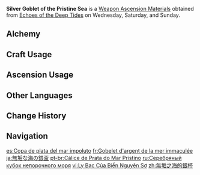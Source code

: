 {{Item Infobox
|id          = 114059
|image       = Item Silver Goblet of the Pristine Sea.png
|type        = Weapon Ascension Materials
|group       = Goblets of the Pristine Sea
|invCategory = Character Development Items
|quality     = 4
|description = In the years when the golden shroud covered the land, pure spring water had to be hidden away in concealed mountain streams, and the [[Lochknights]] were born in these sanctuaries.<br>The knights swear by armor of silver, to protect the [[Oceanid|spirits born from pure water]], to protect their fellows who also keep faith in the one true font, resisting the omnipresent golden power that blotted out the sky and outshone the sun.<br>But that is an ancient legend... Not long after the [[Remuria|empire]] collapsed and sank, the knights who resisted the [[Remus|usurper]] shed their armor, and their stories were hidden in a tangled web of stories and ballads.
|day1        = Wednesday
|day2        = Saturday
|day3        = Sunday
|source1     = Echoes of the Deep Tides
|source2     = [[Parametric Transformer]]
}}
'''Silver Goblet of the Pristine Sea''' is a [[Weapon Ascension Materials]] obtained from [[Echoes of the Deep Tides]] on Wednesday, Saturday, and Sunday.

==Alchemy==
{{Recipe
|type = Crafting
|Wine Goblet of the Pristine Sea = 3
|Mora = 350
|sort = Wine Goblet of the Pristine Sea;Mora
}}

==Craft Usage==
{{Craft Usage}}

==Ascension Usage==
{{Ascension Usage}}

==Other Languages==
{{Other Languages
|en      = Silver Goblet of the Pristine Sea
|zhs     = 无垢之海的银杯
|zhs_rm  = Wúgòu zhī Hǎi de Yínbēi
|zht     = 無垢之海的銀杯
|zht_rm  = Wúgòu zhī Hǎi de Yínbēi
|zh_tl   = 
|ja      = 無垢な海の銀盃
|ja_rm   = Muku-na Umi no Ginpai
|ja_tl   = 
|ko      = 순결한 바다의 은잔
|ko_rm   = 
|ko_tl   = 
|es      = Copa de plata del mar impoluto
|es_tl   = Silver Cup of the Unpolluted Sea
|fr      = Gobelet d'argent de la mer immaculée
|fr_tl   = Silver Goblet of the Pristine Sea
|ru      = Серебряный кубок непорочного моря
|ru_tl   = Silver Goblet of the Pure Sea
|th      = Silver Goblet of the Pristine Sea
|vi      = Ly Bạc Của Biển Nguyên Sơ
|vi_tl   = 
|de      = Silberkelch des unberührten Meers
|de_tl   = Silver Chalice of the Pristine Sea
|id      = Silver Goblet of the Pristine Sea
|pt      = Cálice de Prata do Mar Pristino
|pt_tl   = 
|tr      = Saf Denizin Gümüş Kadehi
|tr_tl   = Pristine Sea's Silver Chalice
|it      = Calice d'argento del mare immacolato
|it_tl   = Silver Goblet of the Pristine Sea
}}

==Change History==
{{Change History|4.0}}

==Navigation==
{{Development Item Navbox|Weapon Materials}}

[[es:Copa de plata del mar impoluto]]
[[fr:Gobelet d'argent de la mer immaculée]]
[[ja:無垢な海の銀盃]]
[[pt-br:Cálice de Prata do Mar Pristino]]
[[ru:Серебряный кубок непорочного моря]]
[[vi:Ly Bạc Của Biển Nguyên Sơ]]
[[zh:無垢之海的銀杯]]